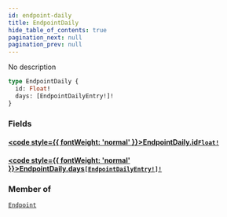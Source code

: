 ```yaml
---
id: endpoint-daily
title: EndpointDaily
hide_table_of_contents: true
pagination_next: null
pagination_prev: null
---
```








No description

```graphql
type EndpointDaily {
  id: Float!
  days: [EndpointDailyEntry!]!
}
```


### Fields

#### [<code style={{ fontWeight: 'normal' }}>EndpointDaily.<b>id</b></code>](#)<Bullet />[`Float!`](/graphql/scalars/float) <Badge class="secondary" text="non-null"/> <Badge class="secondary" text="scalar"/>
> 
> 

#### [<code style={{ fontWeight: 'normal' }}>EndpointDaily.<b>days</b></code>](#)<Bullet />[`[EndpointDailyEntry!]!`](/graphql/objects/endpoint-daily-entry) <Badge class="secondary" text="non-null"/> <Badge class="secondary" text="object"/>
> 
> 



### Member of

[`Endpoint`](/graphql/objects/endpoint)  <Badge class="secondary" text="object"/>



